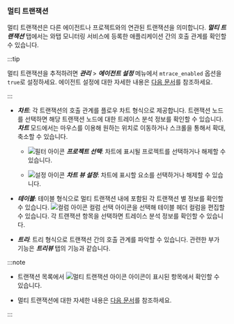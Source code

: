### 멀티 트랜잭션

멀티 트랜잭션은 다른 에이전트나 프로젝트와의 연관된 트랜잭션을 의미합니다. ***멀티 트랜잭션*** 탭에서는 와탭 모니터링 서비스에 등록한 애플리케이션 간의 호출 관계를 확인할 수 있습니다.

:::tip

멀티 트랜잭션을 추적하려면 ***관리*** > ***에이전트 설정*** 메뉴에서 `mtrace_enabled` 옵션을 `true`로 설정하세요. 에이전트 설정에 대한 자세한 내용은 [다음 문서](set-agent#set-agent-service)를 참조하세요.

:::

<ImgLang img="analysis-tx-multi.png" desc="멀티 트랜잭션" />

* ***차트***: 각 트랜잭션의 호출 관계를 플로우 차트 형식으로 제공합니다. 트랜잭션 노드를 선택하면 해당 트랜잭션 노드에 대한 트레이스 분석 정보를 확인할 수 있습니다. ***차트*** 모드에서는 마우스를 이용해 원하는 위치로 이동하거나 스크롤을 통해서 확대, 축소할 수 있습니다.

  * ![필터 아이콘](/img/ico-filter.svg) ***프로젝트 선택***: 차트에 표시될 프로젝트를 선택하거나 해제할 수 있습니다.

  * ![설정 아이콘](/img/ico-setting.svg) ***차트 뷰 설정***: 차트에 표시할 요소를 선택하거나 해제할 수 있습니다.

* ***테이블***: 테이블 형식으로 멀티 트랜잭션 내에 포함된 각 트랜잭션 별 정보를 확인할 수 있습니다. ![컬럼 아이콘](/img/ico-column.svg) 컬럼 선택 아이콘을 선택해 테이블 헤더 컬럼을 편집할 수 있습니다. 각 트랜잭션 항목을 선택하면 트레이스 분석 정보를 확인할 수 있습니다.

* ***트리***: 트리 형식으로 트랜잭션 간의 호출 관계를 파악할 수 있습니다. 관련한 부가 기능은 ***트리뷰*** 탭의 기능과 같습니다.

:::note

* 트랜잭션 목록에서 ![멀티 트랜잭션 아이콘](/img/ic-s-mult-transation.svg) 아이콘이 표시된 항목에서 확인할 수 있습니다.

* 멀티 트랜잭션에 대한 자세한 내용은 [다음 문서](trs-multi-trace)를 참조하세요.

:::